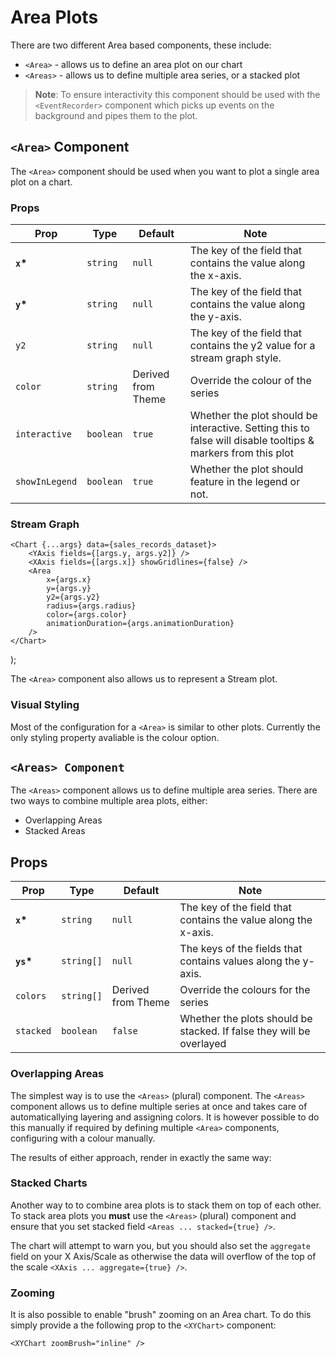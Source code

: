 
<Meta title="XYCharts/Area" />

# Area Plots

There are two different Area based components, these include:

-   `<Area>` - allows us to define an area plot on our chart
-   `<Areas>` - allows us to define multiple area series, or a stacked plot

> **Note**: To ensure interactivity this component should be used with the `<EventRecorder>` component which picks up events on the background and pipes them to the plot.

## `<Area>` Component

The `<Area>` component should be used when you want to plot a single area plot on a chart.

<Canvas>
    <Story id="xycharts-area--basic" />
</Canvas>

### Props

| Prop           | Type      | Default            | Note                                                                                                         |
| -------------- | --------- | ------------------ | ------------------------------------------------------------------------------------------------------------ |
| **`x`\***      | `string`  | `null`               | The key of the field that contains the value along the x-axis.                                               |
| **`y`\***      | `string`  | `null`               | The key of the field that contains the value along the y-axis.                                               |
| `y2`           | `string`  | `null`               | The key of the field that contains the y2 value for a stream graph style.                                    |
| `color`        | `string`  | Derived from Theme | Override the colour of the series                                                                            |
| `interactive`  | `boolean` | `true`               | Whether the plot should be interactive. Setting this to false will disable tooltips & markers from this plot |
| `showInLegend` | `boolean` | `true`               | Whether the plot should feature in the legend or not.                                                        |

### Stream Graph

    <Chart {...args} data={sales_records_dataset}>
        <YAxis fields={[args.y, args.y2]} />
        <XAxis fields={[args.x]} showGridlines={false} />
        <Area
            x={args.x}
            y={args.y}
            y2={args.y2}
            radius={args.radius}
            color={args.color}
            animationDuration={args.animationDuration}
        />
    </Chart>
);

The `<Area>` component also allows us to represent a Stream plot.

<Canvas>
    <Story id="xycharts-area--stream" />
</Canvas>

### Visual Styling

Most of the configuration for a `<Area>` is similar to other plots. Currently the only styling property avaliable is the colour option.

<Canvas>
    <Story id="xycharts-area--color" />
</Canvas>

## `<Areas> Component`

The `<Areas>` component allows us to define multiple area series. There are two ways to combine multiple area plots, either:

-   Overlapping Areas
-   Stacked Areas

## Props

| Prop       | Type       | Default            | Note                                                                 |
| ---------- | ---------- | ------------------ | -------------------------------------------------------------------- |
| **`x`\***  | `string`   | `null`               | The key of the field that contains the value along the x-axis.       |
| **`ys`\*** | `string[]` | `null`               | The keys of the fields that contains values along the y-axis.        |
| `colors`   | `string[]` | Derived from Theme | Override the colours for the series                                  |
| `stacked`  | `boolean`  | `false`              | Whether the plots should be stacked. If false they will be overlayed |

### Overlapping Areas

The simplest way is to use the `<Areas>` (plural) component. The `<Areas>` component allows us to define multiple series at once and takes care of automaticallying layering and assigning colors. It is however possible to do this manually if required by defining multiple `<Area>` components, configuring with a colour manually.

The results of either approach, render in exactly the same way:

<Canvas>
    <Story id="xycharts-area--multiple-areas" />
</Canvas>

### Stacked Charts

Another way to to combine area plots is to stack them on top of each other. To stack area plots you **must** use the `<Areas>` (plural) component and ensure that you set stacked field `<Areas ... stacked={true} />`.

The chart will attempt to warn you, but you should also set the `aggregate` field on your X Axis/Scale as otherwise the data will overflow of the top of the scale `<XAxis ... aggregate={true} />`.

<Canvas>
    <Story id="xycharts-area--stacked-areas" />
</Canvas>

### Zooming

It is also possible to enable "brush" zooming on an Area chart. To do this simply provide a the following prop to the `<XYChart>` component:

```
<XYChart zoomBrush="inline" />
```

<Canvas>
    <Story id="xycharts-area--stacked-areas-with-brush" />
</Canvas>
